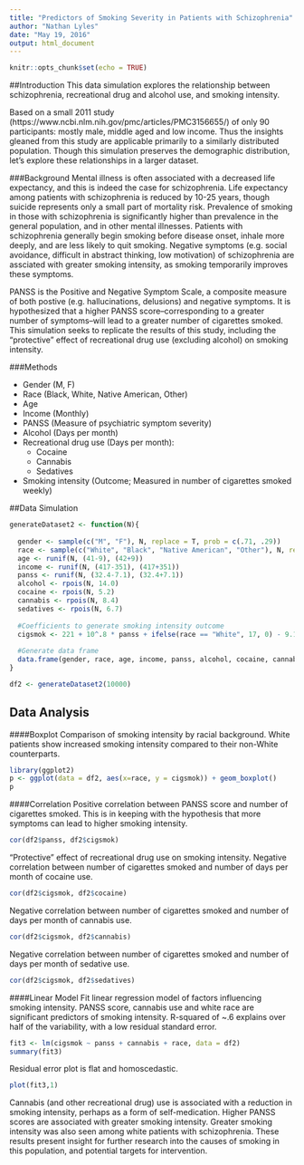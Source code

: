 ```yaml
---
title: "Predictors of Smoking Severity in Patients with Schizophrenia"
author: "Nathan Lyles"
date: "May 19, 2016"
output: html_document
---
```


```r
knitr::opts_chunk$set(echo = TRUE)
```
##Introduction
This data simulation explores the relationship between schizophrenia, recreational drug and alcohol use, and smoking intensity. 

Based on a small 2011 study (https://www.ncbi.nlm.nih.gov/pmc/articles/PMC3156655/) of only 90 participants: mostly male, middle aged and low income. Thus the insights gleaned from this study are applicable primarily to a similarly distributed population. Though this simulation preserves the demographic distribution, let's explore these relationships in a larger dataset. 

###Background
Mental illness is often associated with a decreased life expectancy, and this is indeed the case for schizophrenia. Life expectancy among patients with schizophrenia is reduced by 10-25 years, though suicide represents only a small part of mortality risk. Prevalence of smoking in those with schizophrenia is significantly higher than prevalence in the general population, and in other mental illnesses. Patients with schizophrenia generally begin smoking before disease onset, inhale more deeply, and are less likely to quit smoking. Negative symptoms (e.g. social avoidance, difficult in abstract thinking, low motivation) of schizophrenia are assciated with greater smoking intensity, as smoking temporarily improves these symptoms.  

PANSS is the Positive and Negative Symptom Scale, a composite measure of both postive (e.g. hallucinations, delusions) and negative symptoms. It is hypothesized that a higher PANSS score--corresponding to a greater number of symptoms--will lead to a greater number of cigarettes smoked. This simulation seeks to replicate the results of this study, including the "protective" effect of recreational drug use (excluding alcohol) on smoking intensity. 

###Methods


* Gender (M, F)
* Race (Black, White, Native American, Other)
* Age
* Income (Monthly)
* PANSS (Measure of psychiatric symptom severity)
* Alcohol (Days per month)
* Recreational drug use (Days per month):
  + Cocaine
  + Cannabis
  + Sedatives
* Smoking intensity (Outcome; Measured in number of cigarettes smoked weekly)


##Data Simulation
```r
generateDataset2 <- function(N){
  
  gender <- sample(c("M", "F"), N, replace = T, prob = c(.71, .29))
  race <- sample(c("White", "Black", "Native American", "Other"), N, replace = T, prob = c(.42, .41, .2, .15))
  age <- runif(N, (41-9), (42+9))
  income <- runif(N, (417-351), (417+351))
  panss <- runif(N, (32.4-7.1), (32.4+7.1))
  alcohol <- rpois(N, 14.0)
  cocaine <- rpois(N, 5.2)
  cannabis <- rpois(N, 8.4)
  sedatives <- rpois(N, 6.7)
  
  #Coefficients to generate smoking intensity outcome
  cigsmok <- 221 + 10^.8 * panss + ifelse(race == "White", 17, 0) - 9.1*(cocaine + cannabis + sedatives) 
  
  #Generate data frame 
  data.frame(gender, race, age, income, panss, alcohol, cocaine, cannabis, sedatives, cigsmok)
}

df2 <- generateDataset2(10000)
```

## Data Analysis
####Boxplot
Comparison of smoking intensity by racial background. White patients show increased smoking intensity compared to their non-White counterparts. 
```r
library(ggplot2)
p <- ggplot(data = df2, aes(x=race, y = cigsmok)) + geom_boxplot()
p
```

####Correlation
Positive correlation between PANSS score and number of cigarettes smoked. This is in keeping with the hypothesis that more symptoms can lead to higher smoking intensity.
```r
cor(df2$panss, df2$cigsmok)
```
"Protective" effect of recreational drug use on smoking intensity. 
Negative correlation between number of cigarettes smoked and number of days per month of cocaine use.
```r
cor(df2$cigsmok, df2$cocaine)
```
Negative correlation between number of cigarettes smoked and number of days per month of cannabis use. 
```r
cor(df2$cigsmok, df2$cannabis)
```
Negative correlation between number of cigarettes smoked and number of days per month of sedative use.
```r
cor(df2$cigsmok, df2$sedatives)
```

####Linear Model
Fit linear regression model of factors influencing smoking intensity. PANSS score, cannabis use and white race are significant predictors of smoking intensity. R-squared of ~.6 explains over half of the variability, with a low residual standard error. 
```r
fit3 <- lm(cigsmok ~ panss + cannabis + race, data = df2)
summary(fit3)
```
Residual error plot is flat and homoscedastic. 
```r
plot(fit3,1)
```

Cannabis (and other recreational drug) use is associated with a reduction in smoking intensity, perhaps as a form of self-medication. Higher PANSS scores are associated with greater smoking intensity. Greater smoking intensity was also seen among white patients with schizophrenia. These results present insight for further research into the causes of smoking in this population, and potential targets for intervention. 
